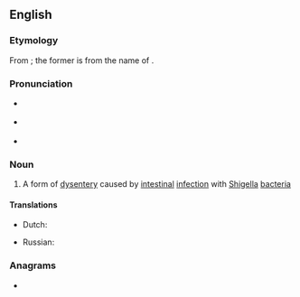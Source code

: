 ==English==

===Etymology===
From {{af|en|Shigella|-osis|lang1=mul}}; the former is from the name of {{w|Kiyoshi Shiga}}.

===Pronunciation===
* {{a|GA}} {{IPA|en|/ˌʃɪɡəˈloʊsɪs/}}
* {{a|RP}} {{IPA|en|/ˌʃɪɡəˈləʊsɪs/}}
* {{hyph|en|shi|gel|lo|sis}}

===Noun===
{{wikipedia}}
{{en-noun|shigelloses}}

# {{lb|en|medicine}} A form of [[dysentery]] caused by [[intestinal]] [[infection]] with [[Shigella]] [[bacteria]]

====Translations====
{{trans-top|form of dysentery caused by intestinal infection with Shigella bacteria}}
* Dutch: {{t|nl|shigellose|f}}
{{trans-mid}}
* Russian: {{t|ru|шигеллёз|m}}
{{trans-bottom}}

===Anagrams===
* {{anagrams|en|a=eghiillosss|Hilligosses}}